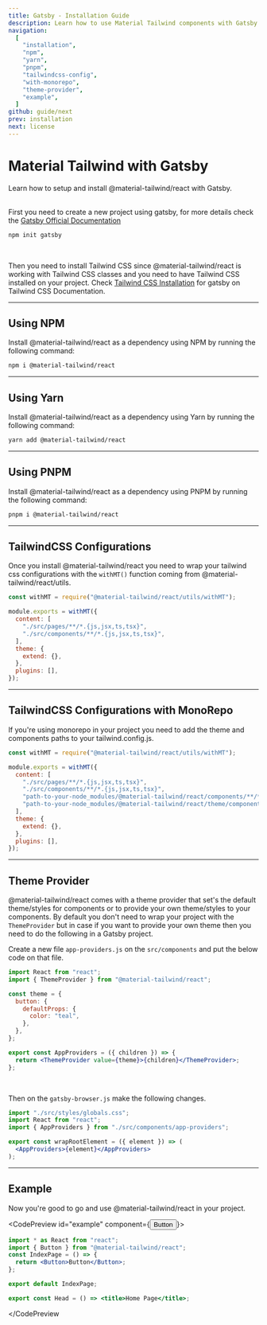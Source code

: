 ```yaml
---
title: Gatsby - Installation Guide
description: Learn how to use Material Tailwind components with Gatsby and Tailwind CSS to easily create elegant and flexible pages.
navigation:
  [
    "installation",
    "npm",
    "yarn",
    "pnpm",
    "tailwindcss-config",
    "with-monorepo",
    "theme-provider",
    "example",
  ]
github: guide/next
prev: installation
next: license
---
```


# Material Tailwind with Gatsby

<span id="installation" className="scroll-mt-48" />
Learn how to setup and install @material-tailwind/react with Gatsby.

<br />
<br />

First you need to create a new project using gatsby, for more details check the <a target="_blank" className="font-medium hover:text-blue-500 transition-colors" href="https://www.gatsbyjs.com/docs/quick-start/?ref=material-tailwind">Gatsby Official Documentation</a>

```bash
npm init gatsby
```

<br />

Then you need to install Tailwind CSS since @material-tailwind/react is working with Tailwind CSS classes and you need to have Tailwind CSS installed on your project.
Check <a href="https://tailwindcss.com/docs/guides/gatsby?ref=material-tailwind" target="_blank" className="font-medium hover:text-blue-500 transition-colors">Tailwind CSS Installation</a> for gatsby on Tailwind CSS Documentation.

---

## Using NPM

Install @material-tailwind/react as a dependency using NPM by running the following command:

<span id="npm" className="scroll-mt-48" />

```bash
npm i @material-tailwind/react
```

---

## Using Yarn

Install @material-tailwind/react as a dependency using Yarn by running the following command:

<span id="yarn" className="scroll-mt-48" />

```bash
yarn add @material-tailwind/react
```

---

## Using PNPM

Install @material-tailwind/react as a dependency using PNPM by running the following command:

<span id="pnpm" className="scroll-mt-48" />

```bash
pnpm i @material-tailwind/react
```

---

## TailwindCSS Configurations

<span id="tailwindcss-config" className="scroll-mt-48" />

Once you install @material-tailwind/react you need to wrap your tailwind css configurations with the <Code>withMT()</Code> function coming from @material-tailwind/react/utils.

```js {1, 3, 12}
const withMT = require("@material-tailwind/react/utils/withMT");

module.exports = withMT({
  content: [
    "./src/pages/**/*.{js,jsx,ts,tsx}",
    "./src/components/**/*.{js,jsx,ts,tsx}",
  ],
  theme: {
    extend: {},
  },
  plugins: [],
});
```

---

## TailwindCSS Configurations with MonoRepo

<span id="with-monorepo" className="scroll-mt-48" />

If you're using monorepo in your project you need to add the theme and components paths to your tailwind.config.js.

```js {7,8}
const withMT = require("@material-tailwind/react/utils/withMT");

module.exports = withMT({
  content: [
    "./src/pages/**/*.{js,jsx,ts,tsx}",
    "./src/components/**/*.{js,jsx,ts,tsx}",
    "path-to-your-node_modules/@material-tailwind/react/components/**/*.{js,ts,jsx,tsx}",
    "path-to-your-node_modules/@material-tailwind/react/theme/components/**/*.{js,ts,jsx,tsx}",
  ],
  theme: {
    extend: {},
  },
  plugins: [],
});
```

---

## Theme Provider

<span id="theme-provider" className="scroll-mt-48" />

@material-tailwind/react comes with a theme provider that set's the default theme/styles for components or to provide your own theme/styles to your components. By default you don't need to wrap your project with the <Code>ThemeProvider</Code> but in case if you want to provide your own theme then you need to do the following in a Gatsby project.

Create a new file `app-providers.js` on the `src/components` and put the below code on that file.

```jsx
import React from "react";
import { ThemeProvider } from "@material-tailwind/react";

const theme = {
  button: {
    defaultProps: {
      color: "teal",
    },
  },
};

export const AppProviders = ({ children }) => {
  return <ThemeProvider value={theme}>{children}</ThemeProvider>;
};
```

<br />

Then on the `gatsby-browser.js` make the following changes.

```jsx {2,3,5,6,7}
import "./src/styles/globals.css";
import React from "react";
import { AppProviders } from "./src/components/app-providers";

export const wrapRootElement = ({ element }) => (
  <AppProviders>{element}</AppProviders>
);
```

---

## Example

Now you're good to go and use @material-tailwind/react in your project.

<CodePreview id="example" component={<Button>Button</Button>}>
```jsx
import * as React from "react";
import { Button } from "@material-tailwind/react";
const IndexPage = () => {
  return <Button>Button</Button>;
};

export default IndexPage;

export const Head = () => <title>Home Page</title>;
```
</CodePreview

>
